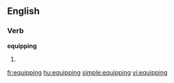 ==English==

===Verb===
'''equipping'''

# {{present participle of|[[equip]]}}

[[fr:equipping]]
[[hu:equipping]]
[[simple:equipping]]
[[vi:equipping]]